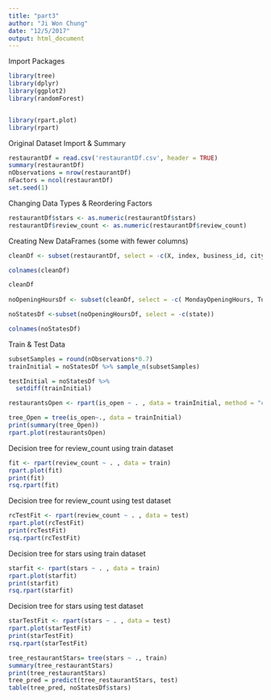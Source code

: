 ```yaml
---
title: "part3"
author: "Ji Won Chung"
date: "12/5/2017"
output: html_document
---
```


Import Packages
```r
library(tree)
library(dplyr)
library(ggplot2)
library(randomForest)


library(rpart.plot)
library(rpart)
```

Original Dataset Import & Summary 
```r
restaurantDf = read.csv('restaurantDf.csv', header = TRUE) 
summary(restaurantDf)
nObservations = nrow(restaurantDf)
nFactors = ncol(restaurantDf)
set.seed(1)
```

Changing Data Types & Reordering Factors 
```r
restaurantDf$stars <- as.numeric(restaurantDf$stars)
restaurantDf$review_count <- as.numeric(restaurantDf$review_count)
```

Creating New DataFrames (some with fewer columns)
```r
cleanDf <- subset(restaurantDf, select = -c(X, index, business_id, city, neighborhood))

colnames(cleanDf)

cleanDf
 
noOpeningHoursDf <- subset(cleanDf, select = -c( MondayOpeningHours, TuesdayOpeningHours, WednesdayOpeningHours, ThursdayOpeningHours, FridayOpeningHours, SaturdayOpeningHours, SundayOpeningHours, MondayClosingHours, TuesdayClosingHours, WednesdayClosingHours, ThursdayClosingHours, FridayClosingHours, SaturdayClosingHours, SundayClosingHours))

noStatesDf <-subset(noOpeningHoursDf, select = -c(state))

colnames(noStatesDf)
```

Train & Test Data 
```r

subsetSamples = round(nObservations*0.7)
trainInitial = noStatesDf %>% sample_n(subsetSamples)

testInitial = noStatesDf %>% 
  setdiff(trainInitial)
```


```r
restaurantsOpen <- rpart(is_open ~ . , data = trainInitial, method = "class")

tree_Open = tree(is_open~., data = trainInitial)
print(summary(tree_Open))
rpart.plot(restaurantsOpen) 
```

Decision tree for review_count using train dataset 
```r
fit <- rpart(review_count ~ . , data = train)
rpart.plot(fit)
print(fit)
rsq.rpart(fit)
```

Decision tree for review_count using test dataset 
```r
rcTestFit <- rpart(review_count ~ . , data = test)
rpart.plot(rcTestFit)
print(rcTestFit)
rsq.rpart(rcTestFit)
```


Decision tree for stars using train dataset 
```r
starfit <- rpart(stars ~ . , data = train)
rpart.plot(starfit)
print(starfit)
rsq.rpart(starfit)
```



Decision tree for stars using test dataset 
```r
starTestFit <- rpart(stars ~ . , data = test)
rpart.plot(starTestFit)
print(starTestFit)
rsq.rpart(starTestFit)
```

```r
tree_restaurantStars= tree(stars ~ ., train)
summary(tree_restaurantStars)
print(tree_restaurantStars)
tree_pred = predict(tree_restaurantStars, test)
table(tree_pred, noStatesDf$stars)
```

